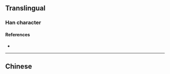 {{also|殯}}
{{character info}}
==Translingual==

===Han character===
{{Han char|rn=78|rad=歹|as=10|sn=14|four=|canj=MNJOC|ids=⿰歹宾}}

====References====
* {{Han ref|kx=0582.351|hdz=21392.110|uh=6BA1|ud=27553}}

----

==Chinese==
{{zh-see|殯}}
